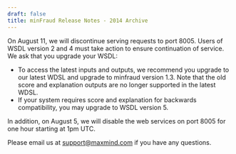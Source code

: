 ```yaml
---
draft: false
title: minFraud Release Notes - 2014 Archive
---
```


<ReleaseNote date="2014-08-04" title="WSDL and Port Change Required for Some minFraud SOAP Users">
On August 11, we will discontinue serving requests to port 8005. Users of WSDL
version 2 and 4 must take action to ensure continuation of service. We ask
that you upgrade your WSDL:

- To access the latest inputs and outputs, we recommend you upgrade to our
latest WDSL and upgrade to minfraud version 1.3. Note that the old score and
explanation outputs are no longer supported in the latest WDSL.
- If your system requires score and explanation for backwards compatibility,
you may upgrade to WSDL version 5.

In addition, on August 5, we will disable the web services on port 8005 for
one hour starting at 1pm UTC.

Please email us at [support@maxmind.com](mailto:support@maxmind.com) if you
have any questions.
</ReleaseNote>
